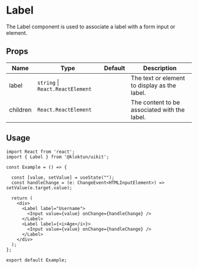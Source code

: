 # Label

The Label component is used to associate a label with a form input or element.

## Props

| Name         | Type                                                  | Default        | Description                                                                           |
|--------------|-------------------------------------------------------|----------------|---------------------------------------------------------------------------------------|
| label        | `string` \| `React.ReactElement`                       |                | The text or element to display as the label.                                          |
| children     | `React.ReactElement`                                  |                | The content to be associated with the label.                                          |

## Usage

```tsx
import React from 'react';
import { Label } from '@kloktun/uikit';

const Example = () => {

  const [value, setValue] = useState("");
  const handleChange = (e: ChangeEvent<HTMLInputElement>) => setValue(e.target.value);

  return (
    <div>
      <Label label="Username">
        <Input value={value} onChange={handleChange} />
      </Label>
      <Label label={<i>Age</i>}>
        <Input value={value} onChange={handleChange} />
      </Label>
    </div>
  );
};

export default Example;
```